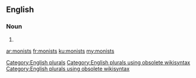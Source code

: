 ==English==

===Noun===
{{head|en}}

# {{plural of|monist}}

[[Category:English plurals]][[Category:English plurals using obsolete wikisyntax]][[Category:English plurals using obsolete wikisyntax]]

[[ar:monists]]
[[fr:monists]]
[[ku:monists]]
[[my:monists]]